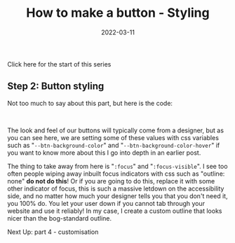 ﻿---
title: How to make a button - Styling
date: 2022-03-11
excerpt: The look and feel of a button typically comes from a designer, but you the developer must preserve accessibility.
image: ./button.svg
socialImage: ./button.png
tags: ["css", "design", "html", "--css-variables"]
---


<Link to="/blog/2022/03/how-to-make-a-button-intro/">Click here for the start of this series</Link>

## Step 2: Button styling

Not too much to say about this part, but here is the code:

<StepTwoDemo />
<br />

The look and feel of our buttons will typically come from a designer, but as you can see here, we are setting some of
these values with css variables such as "`--btn-background-color`" and "`--btn-background-color-hover`"
if you want to know more about this I go into depth <Link to="/blog/2022/03/how-to-make-a-button-normalisation/#root-and-global-css-variables">in an earlier post</Link>.

The thing to take away from here is "`:focus`" and "`:focus-visible`". I see too often people wiping away inbuilt focus
indicators with css such as "outline: none" **do not do this**! Or if you are going to do this, replace it with some other
indicator of focus, this is such a massive letdown on the accessibility side, and no matter how much your designer tells
you that you don't need it, you 100% do. You let your user down if you cannot tab through your website and use it reliably!
In my case, I create a custom outline that looks nicer than the bog-standard outline.

Next Up: <Link to="/blog/2022/03/how-to-make-a-button-customisation/">part 4 - customisation</Link>

<ButtonSeriesNavigation />
